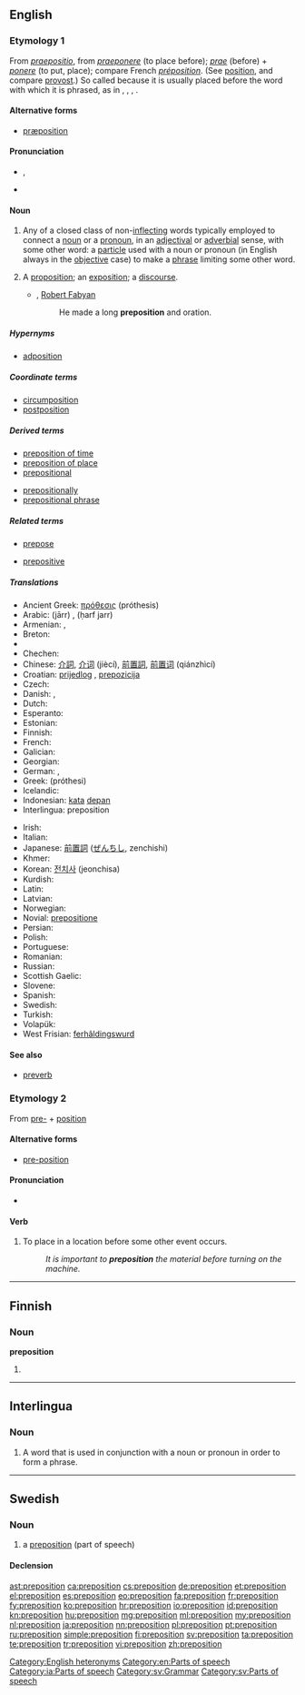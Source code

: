 ==English==
{{wikipedia}}

===Etymology 1===
From {{etyl|la}} ''[[praepositio]]'', from ''[[praeponere]]'' (to place before); ''[[prae]]'' (before) + ''[[ponere]]'' (to put, place); compare French ''[[préposition]]''. (See [[position]], and compare [[provost]].) So called because it is usually placed before the word with which it is phrased, as in {{term||a bridge '''[[of]]''' iron}}, {{term||he comes '''[[from]]''' town}}, {{term||it is good '''[[for]]''' food}}, {{term||he escaped '''[[by]]''' running}}.

====Alternative forms====
* [[præposition]] {{qualifier|archaic}}

====Pronunciation====
* {{enPR|prĕp-ə-zĭsh'ən}}, {{IPA|/ˌprɛpəˈzɪʃən/}}
* {{audio|en-us-preposition.ogg|Audio (US)}}

====Noun====
{{en-noun}}

# {{grammar}} Any of a closed class of non-[[inflect]]ing words typically employed to connect a [[noun]] or a [[pronoun]], in an [[adjective|adjectival]] or [[adverb|adverbial]] sense, with some other word: a [[particle]] used with a noun or pronoun (in English always in the [[objective]] case) to make a [[phrase]] limiting some other word.
# {{obsolete}} A [[proposition]]; an [[exposition]]; a [[discourse]].
#* {{rfdate}}, [[w:Robert Fabyan|Robert Fabyan]]
#*: He made a long '''preposition''' and oration.

=====Hypernyms=====
* [[adposition]]

=====Coordinate terms=====
* [[circumposition]]
* [[postposition]]

=====Derived terms=====
{{rel-top|terms derived from ''preposition'' (noun)}}
* [[preposition of time]]
* [[preposition of place]]
* [[prepositional]]
{{rel-mid}}
* [[prepositionally]]
* [[prepositional phrase]]
{{rel-bottom}}

=====Related terms=====
{{rel-top|terms related to ''preposition'' (noun)}}
* [[prepose]]
{{rel-mid}}
* [[prepositive]]
{{rel-bottom}}

=====Translations=====
{{trans-top|grammar: a type of word like "of, from, for, by"}}
* Ancient Greek: [[πρόθεσις]] (próthesis) {{f}}
* Arabic: {{Arab|[[جار]]}} (jārr) {{m}}, {{Arab|[[حرف جر]]}} (ḥarf jarr) {{m}}
* Armenian: {{t-|hy|կապ|tr=kap}}, {{t-|hy|նախդիր|tr=naxdir}}
* Breton: {{t+|br|araogenn|xs=Breton}}
* {{trreq|Bulgarian}}
* Chechen: {{tø|ce|предложени}}
* Chinese: [[介詞]], [[介词]] (jiècí), [[前置詞]], [[前置词]] (qiánzhìcí)
* Croatian: [[prijedlog]] {{m}}, [[prepozicija]] {{f}}
* Czech: {{t-|cs|předložka|f}}
* Danish: {{t|da|forholdsord}}, {{t|da|præposition}}
* Dutch: {{t+|nl|voorzetsel|n}}
* Esperanto: {{t+|eo|prepozicio|xs=Esperanto}}
* Estonian: {{t|et|eessõna}}
* Finnish: {{t+|fi|prepositio}}
* French: {{t+|fr|préposition}}
* Galician: {{t|gl|preposición|f}}
* Georgian: {{t|ka|წინდებული|sc=Geor|tr=tsindebuli}}
* German: {{t+|de|Präposition|f}}, {{t+|de|Verhältniswort}}
* Greek: {{t+|el|πρόθεση|f}} (próthesi)
* Icelandic: {{t+|is|forsetning|f}}
* Indonesian: [[kata]] [[depan]]
* Interlingua: preposition
{{trans-mid}}
* Irish: {{t+|ga|réamhfhocal|m|xs=Irish}}
* Italian: {{t+|it|preposizione|f}}
* Japanese: [[前置詞]] ([[ぜんちし]], zenchishi)
* Khmer: {{t|km|ធ្នាក់|tr=thneak|sc=Khmr}}
* Korean: [[전치사]] (jeonchisa)
* Kurdish: {{t+|ku|daçek|f}}
* Latin: {{t-|la|praepositio|f}}
* Latvian: {{t|lv|prievārds|m}}
* Norwegian: {{t+|no|preposisjon|m}}
* Novial: [[prepositione]]
* Persian: {{t-|fa|حرف اضافه|tr=harfe ezafeh}}
* Polish: {{t+|pl|przyimek|m}}
* Portuguese: {{t+|pt|preposição|f}}
* Romanian: {{t+|ro|prepoziție|f}}
* Russian: {{t+|ru|предлог|m|tr=predlóg}}
* Scottish Gaelic: {{t|gd|roimhear|m}}
* Slovene: {{t+|sl|predlog|m|alt=prêdlog}}
* Spanish: {{t+|es|preposición|f}}
* Swedish: {{t+|sv|preposition|c}}
* Turkish: {{t+|tr|ilgeç}}
* Volapük: {{t|vo|präpod}}
* West Frisian: [[ferhâldingswurd]] {{n}}
{{trans-bottom}}

====See also====
* [[preverb]]

===Etymology 2===
From [[pre-]] + [[position]]

====Alternative forms====
* [[pre-position]]

====Pronunciation====
* {{IPA|/ˈpriːpəˌzɪʃən/}}

====Verb====
{{en-verb}}

# To place in a location before some other event occurs.
#: ''It is important to '''preposition''' the material before turning on the machine.''

[[Category:English heteronyms]]
[[Category:en:Parts of speech]]

----

==Finnish==

===Noun===
'''preposition'''

# {{fi-form of|type=noun|case=genitive|pl=singular|[[prepositio]]}}

----

==Interlingua==

===Noun===
{{head|ia|noun}}

# {{grammar|lang=ia}} A word that is used in conjunction with a noun or pronoun in order to form a phrase.

[[Category:ia:Parts of speech]]

----

==Swedish==

===Noun===
{{sv-noun|g=c}}

# a [[#English|preposition]] (part of speech)

====Declension====
{{sv-noun-reg-er}}

[[Category:sv:Grammar]]
[[Category:sv:Parts of speech]]

[[ast:preposition]]
[[ca:preposition]]
[[cs:preposition]]
[[de:preposition]]
[[et:preposition]]
[[el:preposition]]
[[es:preposition]]
[[eo:preposition]]
[[fa:preposition]]
[[fr:preposition]]
[[fy:preposition]]
[[ko:preposition]]
[[hr:preposition]]
[[io:preposition]]
[[id:preposition]]
[[kn:preposition]]
[[hu:preposition]]
[[mg:preposition]]
[[ml:preposition]]
[[my:preposition]]
[[nl:preposition]]
[[ja:preposition]]
[[nn:preposition]]
[[pl:preposition]]
[[pt:preposition]]
[[ru:preposition]]
[[simple:preposition]]
[[fi:preposition]]
[[sv:preposition]]
[[ta:preposition]]
[[te:preposition]]
[[tr:preposition]]
[[vi:preposition]]
[[zh:preposition]]